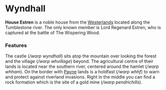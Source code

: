 
# Wyndhall

<ProjectDetails
  floatRight
  region="Westerlands"
  house="House Estren"
  type="Castle"
  status="Completed"
  warp="/warp wyndhall"
  projectLead="Pixeld_"
  dateStarted="March 5, 2020"
  dateCompleted="April 15, 2021"
/>

**House Estren** is a noble house from the [Westerlands](https://westeroscraft.com/wiki/westerlands) located along the Tumblestone river. The only known member is Lord Regenard Estren, who is captured at the battle of The Wispering Wood.

### Features

The castle (_/warp wyndhall_) sits atop the mountain over looking the forest and the village (_/warp whvillage_) beyond. The agricultural centre of their lands is located near the southern river, centered around the hamlet (_/warp whham_). On the border with [Payne](https://westeroscraft.com/wiki/westerlands/payne-hall) lands is a holdfast (_/warp whhf_) to warn and protect against riverland invasions. Right in the middle you can find a rock formation which is the site of a gold mine (_/warp pendrichills_).